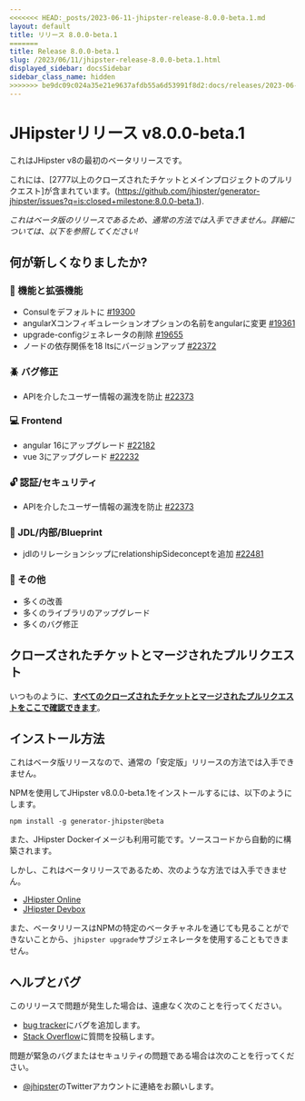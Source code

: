 ```yaml
---
<<<<<<< HEAD:_posts/2023-06-11-jhipster-release-8.0.0-beta.1.md
layout: default
title: リリース 8.0.0-beta.1
=======
title: Release 8.0.0-beta.1
slug: /2023/06/11/jhipster-release-8.0.0-beta.1.html
displayed_sidebar: docsSidebar
sidebar_class_name: hidden
>>>>>>> be9dc09c024a35e21e9637afdb55a6d53991f8d2:docs/releases/2023-06-11-jhipster-release-8.0.0-beta.1.mdx
---
```


JHipsterリリース v8.0.0-beta.1
==================

これはJHipster v8の最初のベータリリースです。

これには、[2777以上のクローズされたチケットとメインプロジェクトのプルリクエスト]が含まれています。(https://github.com/jhipster/generator-jhipster/issues?q=is:closed+milestone:8.0.0-beta.1).

_これはベータ版のリリースであるため、通常の方法では入手できません。詳細については、以下を参照してください!_


何が新しくなりましたか?
------------

### :gem: 機能と拡張機能
- Consulをデフォルトに [#19300](https://github.com/jhipster/generator-jhipster/issues/19300)
- angularXコンフィギュレーションオプションの名前をangularに変更 [#19361](https://github.com/jhipster/generator-jhipster/issues/19361)
- upgrade-configジェネレータの削除 [#19655](https://github.com/jhipster/generator-jhipster/issues/19655)
- ノードの依存関係を18 ltsにバージョンアップ [#22372](https://github.com/jhipster/generator-jhipster/pull/22372)

### :beetle: バグ修正
- APIを介したユーザー情報の漏洩を防止 [#22373](https://github.com/jhipster/generator-jhipster/pull/22373)

### :computer: Frontend
- angular 16にアップグレード [#22182](https://github.com/jhipster/generator-jhipster/pull/22182)
- vue 3にアップグレード [#22232](https://github.com/jhipster/generator-jhipster/pull/22232)

### :unlock: 認証/セキュリティ
- APIを介したユーザー情報の漏洩を防止 [#22373](https://github.com/jhipster/generator-jhipster/pull/22373)

### :paw_prints: JDL/内部/Blueprint
- jdlのリレーションシップにrelationshipSideconceptを追加 [#22481](https://github.com/jhipster/generator-jhipster/pull/22481)

### :scroll: その他
- 多くの改善
- 多くのライブラリのアップグレード
- 多くのバグ修正


クローズされたチケットとマージされたプルリクエスト
------------
いつものように、__[すべてのクローズされたチケットとマージされたプルリクエストをここで確認できます](https://github.com/jhipster/generator-jhipster/issues?q=is:closed+milestone:8.0.0-beta.1)__。


インストール方法
------------

これはベータ版リリースなので、通常の「安定版」リリースの方法では入手できません。

NPMを使用してJHipster v8.0.0-beta.1をインストールするには、以下のようにします。

    npm install -g generator-jhipster@beta

また、JHipster Dockerイメージも利用可能です。ソースコードから自動的に構築されます。

しかし、これはベータリリースであるため、次のような方法では入手できません。

- [JHipster Online](https://start.jhipster.tech)
- [JHipster Devbox](https://github.com/jhipster/jhipster-devbox)

また、ベータリリースはNPMの特定のベータチャネルを通じても見ることができないことから、`jhipster upgrade`サブジェネレータを使用することもできません。


ヘルプとバグ
--------------

このリリースで問題が発生した場合は、遠慮なく次のことを行ってください。

- [bug tracker](https://github.com/jhipster/generator-jhipster/issues?state=open)にバグを追加します。
- [Stack Overflow](http://stackoverflow.com/tags/jhipster/info)に質問を投稿します。

問題が緊急のバグまたはセキュリティの問題である場合は次のことを行ってください。

- [@jhipster](https://twitter.com/jhipster)のTwitterアカウントに連絡をお願いします。

